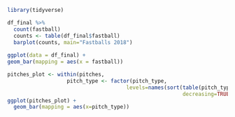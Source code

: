 
```r
library(tidyverse)
```

```r

df_final %>%
  count(fastball)
  counts <- table(df_final$fastball)
  barplot(counts, main="Fastballs 2018")
  
ggplot(data = df_final) + 
geom_bar(mapping = aes(x = fastball))

pitches_plot <- within(pitches, 
                   pitch_type <- factor(pitch_type, 
                                      levels=names(sort(table(pitch_type), 
                                                        decreasing=TRUE))))
ggplot(pitches_plot) +
  geom_bar(mapping = aes(x=pitch_type)) 
  


```


